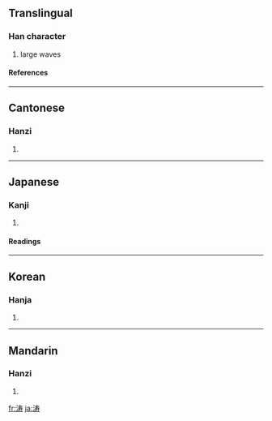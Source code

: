 {{see|濤}}

==Translingual==
===Han character===
{{Han char|rn=85|rad=水|as=07|sn=10|four=|canj=水手大戈 (EQKI)}}
# large waves
====References====
{{Han ref|kx=0627.311|hdz=31618.110|uh=6D9B|ud=28059}}

----
==Cantonese==
===Hanzi===
{{yue-hanzi|jyut=|y=tou4}}
# {{defn|Cantonese}}

----
==Japanese==
===Kanji===
{{ja-kanji|grade=|rs=水07}}
# {{defn|Japanese}} 
====Readings====
{{ja-readings|on=[[とう]] (tō)|kun=[[なみ]] (nami)}}

----
==Korean==
===Hanja===
{{ko-hanja|hangeul=도|eumhun=물결|rv=|mr=|y=}}
# {{defn|Korean}}

----
==Mandarin==
===Hanzi===
{{cmn-hanzi|tra=濤|pin=[[tāo]] ([[tao1]])|wg=t'ao<sup>1</sup>}}
# {{defn|Mandarin}}

[[fr:涛]]
[[ja:涛]]
